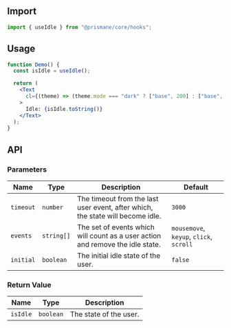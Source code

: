 ## Import

```js
import { useIdle } from "@prismane/core/hooks";
```

## Usage

```jsx
function Demo() {
  const isIdle = useIdle();

  return (
    <Text
      cl={(theme) => (theme.mode === "dark" ? ["base", 200] : ["base", 700])}
    >
      Idle: {isIdle.toString()}
    </Text>
  );
}
```

## API

### Parameters

| Name      | Type       | Description                                                                    | Default                                 |
| --------- | ---------- | ------------------------------------------------------------------------------ | --------------------------------------- |
| `timeout` | `number`   | The timeout from the last user event, after which, the state will become idle. | `3000`                                  |
| `events`  | `string[]` | The set of events which will count as a user action and remove the idle state. | `mousemove`, `keyup`, `click`, `scroll` |
| `initial` | `boolean`  | The initial idle state of the user.                                            | `false`                                 |

### Return Value

| Name     | Type      | Description            |
| -------- | --------- | ---------------------- |
| `isIdle` | `boolean` | The state of the user. |
